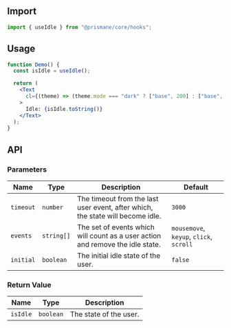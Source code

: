 ## Import

```js
import { useIdle } from "@prismane/core/hooks";
```

## Usage

```jsx
function Demo() {
  const isIdle = useIdle();

  return (
    <Text
      cl={(theme) => (theme.mode === "dark" ? ["base", 200] : ["base", 700])}
    >
      Idle: {isIdle.toString()}
    </Text>
  );
}
```

## API

### Parameters

| Name      | Type       | Description                                                                    | Default                                 |
| --------- | ---------- | ------------------------------------------------------------------------------ | --------------------------------------- |
| `timeout` | `number`   | The timeout from the last user event, after which, the state will become idle. | `3000`                                  |
| `events`  | `string[]` | The set of events which will count as a user action and remove the idle state. | `mousemove`, `keyup`, `click`, `scroll` |
| `initial` | `boolean`  | The initial idle state of the user.                                            | `false`                                 |

### Return Value

| Name     | Type      | Description            |
| -------- | --------- | ---------------------- |
| `isIdle` | `boolean` | The state of the user. |
